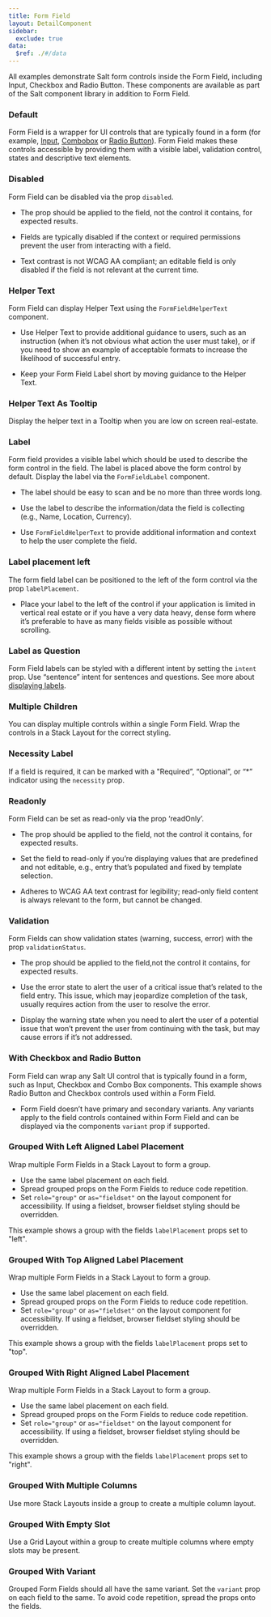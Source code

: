 ```yaml
---
title: Form Field
layout: DetailComponent
sidebar:
  exclude: true
data:
  $ref: ./#/data
---
```


All examples demonstrate Salt form controls inside the Form Field, including Input, Checkbox and Radio Button. These components are available as part of the Salt component library in addition to Form Field.

<LivePreviewControls>
<LivePreview componentName="form-field" exampleName="Default" >

### Default

Form Field is a wrapper for UI controls that are typically found in a form (for example, [Input](../input), [Combobox](../combo-box) or [Radio Button](../radio-button)). Form Field makes these controls accessible by providing them with a visible label, validation control, states and descriptive text elements.

</LivePreview>
<LivePreview componentName="form-field" exampleName="Disabled" >

### Disabled

Form Field can be disabled via the prop `disabled`.

- The prop should be applied to the field, not the control it contains, for expected results.

- Fields are typically disabled if the context or required permissions prevent the user from interacting with a field.

- Text contrast is not WCAG AA compliant; an editable field is only disabled if the field is not relevant at the current time.

</LivePreview>
<LivePreview componentName="form-field" exampleName="HelperText" >

### Helper Text

Form Field can display Helper Text using the `FormFieldHelperText` component.

- Use Helper Text to provide additional guidance to users, such as an instruction (when it’s not obvious what action the user must take), or if you need to show an example of acceptable formats to increase the likelihood of successful entry.

- Keep your Form Field Label short by moving guidance to the Helper Text.

</LivePreview>
<LivePreview componentName="form-field" exampleName="HelperTextAsTooltip" >

### Helper Text As Tooltip

Display the helper text in a Tooltip when you are low on screen real-estate.

</LivePreview>
<LivePreview componentName="form-field" exampleName="Label" >

### Label

Form field provides a visible label which should be used to describe the form control in the field. The label is placed above the form control by default. Display the label via the `FormFieldLabel` component.

- The label should be easy to scan and be no more than three words long.

- Use the label to describe the information/data the field is collecting (e.g., Name, Location, Currency).

- Use `FormFieldHelperText` to provide additional information and context to help the user complete the field.

</LivePreview>
<LivePreview componentName="form-field" exampleName="LabelLeft" >

### Label placement left

The form field label can be positioned to the left of the form control via the prop `labelPlacement`.

- Place your label to the left of the control if your application is limited in vertical real estate or if you have a very data heavy, dense form where it’s preferable to have as many fields visible as possible without scrolling.

</LivePreview>
<LivePreview componentName="form-field" exampleName="LabelQuestion" >

### Label as Question

Form Field labels can be styled with a different intent by setting the `intent` prop. Use “sentence” intent for sentences and questions. See more about [displaying labels](/salt/patterns/forms#label-vs-question).

</LivePreview>
<LivePreview componentName="form-field" exampleName="MultipleChildren" >

### Multiple Children

You can display multiple controls within a single Form Field. Wrap the controls in a Stack Layout for the correct styling.

</LivePreview>
<LivePreview componentName="form-field" exampleName="NecessityLabel" >

### Necessity Label

If a field is required, it can be marked with a "Required”, “Optional”, or “\*” indicator using the `necessity` prop.

</LivePreview>
<LivePreview componentName="form-field" exampleName="Readonly" >

### Readonly

Form Field can be set as read-only via the prop ‘readOnly’.

- The prop should be applied to the field, not the control it contains, for expected results.

- Set the field to read-only if you’re displaying values that are predefined and not editable, e.g., entry that’s populated and fixed by template selection.

- Adheres to WCAG AA text contrast for legibility; read-only field content is always relevant to the form, but cannot be changed.

</LivePreview>
<LivePreview componentName="form-field" exampleName="Validation" >

### Validation

Form Fields can show validation states (warning, success, error) with the prop `validationStatus`.

- The prop should be applied to the field,not the control it contains, for expected results.

- Use the error state to alert the user of a critical issue that’s related to the field entry. This issue, which may jeopardize completion of the task, usually requires action from the user to resolve the error.

- Display the warning state when you need to alert the user of a potential issue that won’t prevent the user from continuing with the task, but may cause errors if it’s not addressed.

</LivePreview>
<LivePreview componentName="form-field" exampleName="WithCheckboxAndRadioButton" >

### With Checkbox and Radio Button

Form Field can wrap any Salt UI control that is typically found in a form, such as Input, Checkbox and Combo Box components. This example shows Radio Button and Checkbox controls used within a Form Field.

- Form Field doesn’t have primary and secondary variants. Any variants apply to the field controls contained within Form Field and can be displayed via the components `variant` prop if supported.

</LivePreview>
<LivePreview componentName="form-field" exampleName="GroupedWithLabelLeft" >

### Grouped With Left Aligned Label Placement

Wrap multiple Form Fields in a Stack Layout to form a group.

- Use the same label placement on each field.
- Spread grouped props on the Form Fields to reduce code repetition.
- Set `role="group"` or `as="fieldset"` on the layout component for accessibility. If using a fieldset, browser fieldset styling should be overridden.

This example shows a group with the fields `labelPlacement` props set to "left".

</LivePreview>
<LivePreview componentName="form-field" exampleName="GroupedWithLabelTop" >

### Grouped With Top Aligned Label Placement

Wrap multiple Form Fields in a Stack Layout to form a group.

- Use the same label placement on each field.
- Spread grouped props on the Form Fields to reduce code repetition.
- Set `role="group"` or `as="fieldset"` on the layout component for accessibility. If using a fieldset, browser fieldset styling should be overridden.

This example shows a group with the fields `labelPlacement` props set to "top".

</LivePreview>
<LivePreview componentName="form-field" exampleName="GroupedWithLabelRight" >

### Grouped With Right Aligned Label Placement

Wrap multiple Form Fields in a Stack Layout to form a group.

- Use the same label placement on each field.
- Spread grouped props on the Form Fields to reduce code repetition.
- Set `role="group"` or `as="fieldset"` on the layout component for accessibility. If using a fieldset, browser fieldset styling should be overridden.

This example shows a group with the fields `labelPlacement` props set to "right".

</LivePreview>
<LivePreview componentName="form-field" exampleName="GroupedWithMultipleColumns" >

### Grouped With Multiple Columns

Use more Stack Layouts inside a group to create a multiple column layout.

</LivePreview>
<LivePreview componentName="form-field" exampleName="GroupedWithEmptySlot" >

### Grouped With Empty Slot

Use a Grid Layout within a group to create multiple columns where empty slots may be present.

</LivePreview>
<LivePreview componentName="form-field" exampleName="GroupedWithVariant" >

### Grouped With Variant

Grouped Form Fields should all have the same variant. Set the `variant` prop on each field to the same. To avoid code repetition, spread the props onto the fields.

</LivePreview>
</LivePreviewControls>
